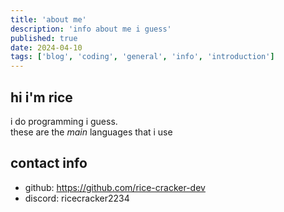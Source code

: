 ```yaml
---
title: 'about me'
description: 'info about me i guess'
published: true
date: 2024-04-10
tags: ['blog', 'coding', 'general', 'info', 'introduction']
---
```



## hi i'm rice

i do programming i guess. <br />
these are the *main* languages that i use

<div className="not-prose flex flex-wrap items-center gap-4">
  <Icon name="devicon:html5" size="36" />
  <Icon name="devicon:css3" size="36" />
  <Icon name="devicon:typescript" size="36" />
  <Icon name="devicon:csharp" size="36" />
  <Icon name="devicon:nixos" size="36" />
</div>

## contact info

- github: https://github.com/rice-cracker-dev
- discord: ricecracker2234
